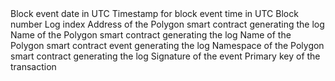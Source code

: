 <ParamField path="block_date">
Block event date in UTC
</ParamField>
<ParamField path="block_time">
Timestamp for block event time in UTC
</ParamField>
<ParamField path="block_number">
Block number
</ParamField>
<ParamField path="index">
Log index
</ParamField>
<ParamField path="contract_address">
Address of the Polygon smart contract generating the log
</ParamField>
<ParamField path="contract_name">
Name of the Polygon smart contract generating the log
</ParamField>
<ParamField path="event_name">
Name of the Polygon smart contract event generating the log
</ParamField>
<ParamField path="namespace">
Namespace of the Polygon smart contract generating the log
</ParamField>
<ParamField path="signature">
Signature of the event
</ParamField>
<ParamField path="tx_hash">
Primary key of the transaction
</ParamField>

